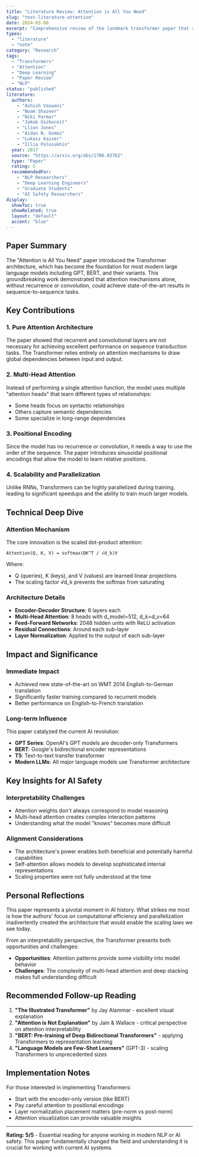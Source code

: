 ```yaml
---
title: "Literature Review: Attention is All You Need"
slug: "test-literature-attention"
date: 2024-03-08
excerpt: "Comprehensive review of the landmark transformer paper that revolutionized natural language processing and became the foundation for modern LLMs."
types:
  - "literature"
  - "note"
category: "Research"
tags:
  - "Transformers"
  - "Attention"
  - "Deep Learning"
  - "Paper Review"
  - "NLP"
status: "published"
literature:
  authors:
    - "Ashish Vaswani"
    - "Noam Shazeer"
    - "Niki Parmar"
    - "Jakob Uszkoreit"
    - "Llion Jones"
    - "Aidan N. Gomez"
    - "Lukasz Kaiser"
    - "Illia Polosukhin"
  year: 2017
  source: "https://arxiv.org/abs/1706.03762"
  type: "Paper"
  rating: 5
  recommendedFor:
    - "NLP Researchers"
    - "Deep Learning Engineers"
    - "Graduate Students"
    - "AI Safety Researchers"
display:
  showToc: true
  showRelated: true
  layout: "default"
  accent: "blue"
---
```


## Paper Summary

The "Attention is All You Need" paper introduced the Transformer architecture, which has become the foundation for most modern large language models including GPT, BERT, and their variants. This groundbreaking work demonstrated that attention mechanisms alone, without recurrence or convolution, could achieve state-of-the-art results in sequence-to-sequence tasks.

## Key Contributions

### 1. **Pure Attention Architecture**

The paper showed that recurrent and convolutional layers are not necessary for achieving excellent performance on sequence transduction tasks. The Transformer relies entirely on attention mechanisms to draw global dependencies between input and output.

### 2. **Multi-Head Attention**

Instead of performing a single attention function, the model uses multiple "attention heads" that learn different types of relationships:

- Some heads focus on syntactic relationships
- Others capture semantic dependencies
- Some specialize in long-range dependencies

### 3. **Positional Encoding**

Since the model has no recurrence or convolution, it needs a way to use the order of the sequence. The paper introduces sinusoidal positional encodings that allow the model to learn relative positions.

### 4. **Scalability and Parallelization**

Unlike RNNs, Transformers can be highly parallelized during training, leading to significant speedups and the ability to train much larger models.

## Technical Deep Dive

### Attention Mechanism

The core innovation is the scaled dot-product attention:

```
Attention(Q, K, V) = softmax(QK^T / √d_k)V
```

Where:

- Q (queries), K (keys), and V (values) are learned linear projections
- The scaling factor √d_k prevents the softmax from saturating

### Architecture Details

- **Encoder-Decoder Structure**: 6 layers each
- **Multi-Head Attention**: 8 heads with d_model=512, d_k=d_v=64
- **Feed-Forward Networks**: 2048 hidden units with ReLU activation
- **Residual Connections**: Around each sub-layer
- **Layer Normalization**: Applied to the output of each sub-layer

## Impact and Significance

### Immediate Impact

- Achieved new state-of-the-art on WMT 2014 English-to-German translation
- Significantly faster training compared to recurrent models
- Better performance on English-to-French translation

### Long-term Influence

This paper catalyzed the current AI revolution:

- **GPT Series**: OpenAI's GPT models are decoder-only Transformers
- **BERT**: Google's bidirectional encoder representations
- **T5**: Text-to-text transfer transformer
- **Modern LLMs**: All major language models use Transformer architecture

## Key Insights for AI Safety

### Interpretability Challenges

- Attention weights don't always correspond to model reasoning
- Multi-head attention creates complex interaction patterns
- Understanding what the model "knows" becomes more difficult

### Alignment Considerations

- The architecture's power enables both beneficial and potentially harmful capabilities
- Self-attention allows models to develop sophisticated internal representations
- Scaling properties were not fully understood at the time

## Personal Reflections

This paper represents a pivotal moment in AI history. What strikes me most is how the authors' focus on computational efficiency and parallelization inadvertently created the architecture that would enable the scaling laws we see today.

From an interpretability perspective, the Transformer presents both opportunities and challenges:

- **Opportunities**: Attention patterns provide some visibility into model behavior
- **Challenges**: The complexity of multi-head attention and deep stacking makes full understanding difficult

## Recommended Follow-up Reading

1. **"The Illustrated Transformer"** by Jay Alammar - excellent visual explanation
2. **"Attention is Not Explanation"** by Jain & Wallace - critical perspective on attention interpretability
3. **"BERT: Pre-training of Deep Bidirectional Transformers"** - applying Transformers to representation learning
4. **"Language Models are Few-Shot Learners"** (GPT-3) - scaling Transformers to unprecedented sizes

## Implementation Notes

For those interested in implementing Transformers:

- Start with the encoder-only version (like BERT)
- Pay careful attention to positional encodings
- Layer normalization placement matters (pre-norm vs post-norm)
- Attention visualization can provide valuable insights

---

**Rating: 5/5** - Essential reading for anyone working in modern NLP or AI safety. This paper fundamentally changed the field and understanding it is crucial for working with current AI systems.
